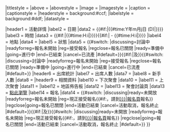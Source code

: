 {{Infobox
|name         = Infobox wp meetup
|bodyclass    = vevent
|bodystyle    = 
|title        = <span class="summary">{{{title|{{SUBPAGENAME}}}}}</span>
|titlestyle   = 
|above        = 
|abovestyle   = 
|image        = {{{image|}}}
|imagestyle   = 
|caption      = {{{caption|}}}
|captionstyle = 
|headerstyle  = background:#ccf;
|labelstyle   = background:#ddf;
|datastyle    = 

|header1  = 活動詳情
|label2   = 日期
|data2    = {{#if:{{{date|}}}|{{#time:Y年m月j日 (D)|{{{date|}}}}}}}
|label3   = 時間
|data3    = {{#if:{{{starttime|}}}|{{#time:H:i|{{{date|20000101}}}{{{starttime|}}}}}}}{{#if:{{{endtime|}}}| - {{#time:H:i|{{{date|20000101}}}{{{endtime|}}}}}}}<span style="display:none" class="dtstart">{{#time:Y-m-dTH:i|{{{date|}}}{{{starttime|}}}}}</span><span style="display:none" class="dtend">{{#time:Y-m-dTH:i|{{{date|}}}{{{endtime|}}}}}</span>
|label4   = 地點
|data4    = <span class="location">{{{place|}}}</span>{{{coord|}}}
|label5   = 狀態
|data5    = {{#switch:{{{status|}}}
|discussing=討論中
|readyforreg=報名未開始
|reg=接受報名
|regclose=報名已關閉
|ready=準備中
|going=進行中
|end=已結束
|cancel=已流產
|#default={{{status|}}}}}{{#if:{{{status2|}}}|及}}{{#switch:{{{status2|}}}
|discussing=討論中
|readyforreg=報名未開始
|reg=接受報名
|regclose=報名已關閉
|ready=準備中
|going=進行中
|end=已結束
|cancel=已流產
|#default={{{status2|}}}}}
|header6  = 出席統計
|label7   = 出席人數
|data7    = {{{people|}}}
|label8   = 新手人數
|data8    = {{{newbies|}}}
|header9  = 相關資料
|label10   = 下次聚會
|data10    = {{{next|}}}
|label11   = 上次聚會
|data11    = {{{prev|}}}
|label12   = 地區佈告板
|data12    = {{{local|}}}
|label13  = 聚會討論頁
|data13   = [[{{TALKPAGENAME}}|點此瀏覽]]
|label14  = 報名
|data14   = {{#switch:{{{status|}}}
|discussing|ready=未開放
|readyforreg=報名未開始
|reg=現正接受報名{{#if:{{{regpage|}}}，請到[[{{{regpage|}}}|報名頁]]報名}}
|regclose|going=報名已關閉
|end=活動已結束
|cancel=活動取消，報名終止
|#default={{{reg|}}}}}{{#if:{{{status2|}}}|及}}{{#switch:{{{status2|}}}
|discussing|ready=未開放
|readyforreg=報名未開始
|reg=現正接受報名{{#if:{{{regpage|}}}，請到[[{{{regpage|}}}|報名頁]]報名}}
|regclose|going=報名已關閉
|end=活動已結束
|cancel=活動取消，報名終止
|#default={{{reg2|}}}}}
}}